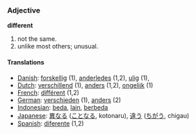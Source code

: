 === Adjective ===
'''different'''

#not the same.
#unlike most others; unusual.

==== Translations ====
*[[Danish]]: [[forskellig]] (1), [[anderledes]] (1,2), [[ulig]] (1),
*[[Dutch]]: [[verschillend]] (1), [[anders]] (1,2), [[ongelijk]] (1)
*[[French]]: [[différent]] (1,2)
*[[German]]: [[verschieden]] (1), [[anders]] (2)
*[[Indonesian]]: [[beda]], [[lain]], [[beda|berbeda]]
*[[Japanese]]: [[異なる]] ([[ことなる]], kotonaru), [[違う]] ([[ちがう]], chigau)
*[[Spanish]]: [[diferente]] (1,2)